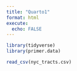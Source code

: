 ```yaml
---
title: "Quarto1"
format: html
execute:
  echo: FALSE
---
```


```r
library(tidyverse)
library(primer.data)
```

```r
read_csv(nyc_tracts.csv)
```


